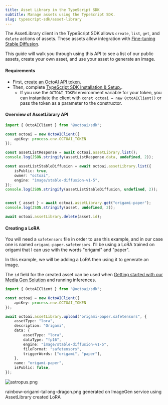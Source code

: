 ```yaml
---
title: Asset Library in the TypeScript SDK
subtitle: Manage assets using the TypeScript SDK.
slug: typescript-sdk/asset-library
---
```


The AssetLibrary client in the TypeScript SDK allows `create`, `list`, `get`, and `delete` actions of assets. These assets allow integration with [Fine-tuning Stable Diffusion](/docs/api-reference/fine-tuning/create).

This guide will walk you through using this API to see a list of our public assets, create your own asset, and use your asset to generate an image.

#### Requirements

- First, [create an OctoAI API token.](/docs/getting-started/how-to-create-octoai-access-token)
- Then, complete [TypeScript SDK Installation & Setup.](installation-and-setup.mdx).
  - If you use the `OCTOAI_TOKEN` environment variable for your token, you can instantiate the client with `const octoai = new OctoAIClient()` or pass the token as a parameter to the constructor.

#### Overview of AssetLibrary API

```TypeScript TypeScript
import { OctoAIClient } from "@octoai/sdk";

const octoai = new OctoAIClient({
    apiKey: process.env.OCTOAI_TOKEN
});

const assetListResponse = await octoai.assetLibrary.list();
console.log(JSON.stringify(assetListResponse.data, undefined, 2));

const assetListStableDiffusion = await octoai.assetLibrary.list({
    isPublic: true,
    owner: "octoai",
    engine: "image/stable-diffusion-v1-5",
});
console.log(JSON.stringify(assetListStableDiffusion, undefined, 2));


const { asset } = await octoai.assetLibrary.get("origami-paper");
console.log(JSON.stringify(asset, undefined, 2));

await octoai.assetLibrary.delete(asset.id);
```

#### Creating a LoRA

You will need a `safetensors` file in order to use this example, and in our case one is named `origami-paper.safetensors`. I'll be using a LoRA trained on origami that I can use with the words "origami" and "paper".

In this example, we will be adding a LoRA then using it to generate an image.

The `id` field for the created asset can be used when [Getting started with our Media Gen Solution](/docs/media-gen-solution/getting-started) and running inferences.

```TypeScript TypeScript
import { OctoAIClient } from "@octoai/sdk";

const octoai = new OctoAIClient({
    apiKey: process.env.OCTOAI_TOKEN
});

await octoai.assetLibrary.upload("origami-paper.safetensors", {
    assetType: "lora",
    description: "Origami",
    data: {
        assetType: "lora",
        dataType: "fp16",
        engine: "image/stable-diffusion-v1-5",
        fileFormat: "safetensors",
        triggerWords: ["origami", "paper"],
    },
    name: "origami-paper",
    isPublic: false,
});
```

![astropus.png](https://www.datocms-assets.com/45680/1703720706-ai-generated-rainbow-origami-tailong-dragon.png?max-w=2000&auto=compress)

rainbow-origami-tailong-dragon.png generated on ImageGen service using AssetLibrary created LoRA
